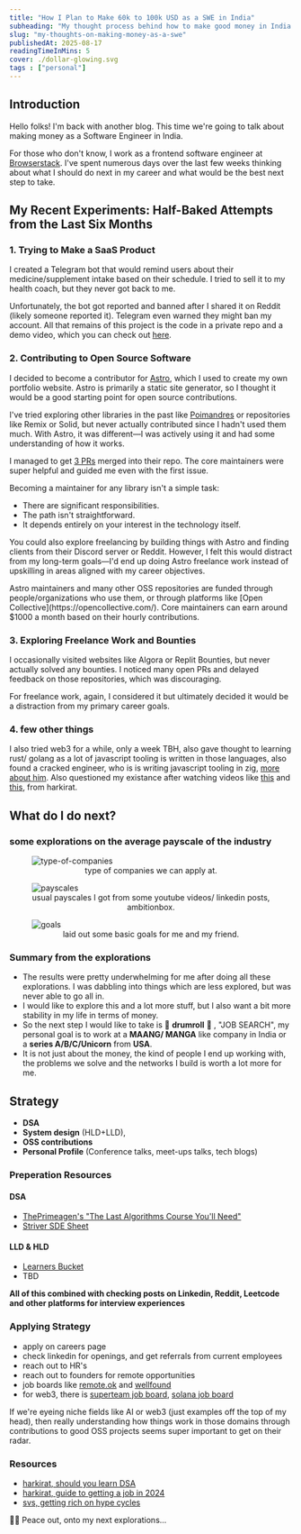 ```yaml
---
title: "How I Plan to Make 60k to 100k USD as a SWE in India"
subheading: "My thought process behind how to make good money in India as a Software Engineer"
slug: "my-thoughts-on-making-money-as-a-swe"
publishedAt: 2025-08-17
readingTimeInMins: 5
cover: ./dollar-glowing.svg
tags : ["personal"]
---
```



## Introduction

Hello folks! I'm back with another blog. This time we're going to talk about making money as a Software Engineer in India.

For those who don't know, I work as a frontend software engineer at [Browserstack](https://www.browserstack.com). I've spent numerous days over the last few weeks thinking about what I should do next in my career and what would be the best next step to take.

## My Recent Experiments: Half-Baked Attempts from the Last Six Months

### 1. Trying to Make a SaaS Product

I created a Telegram bot that would remind users about their medicine/supplement intake based on their schedule. I tried to sell it to my health coach, but they never got back to me.

Unfortunately, the bot got reported and banned after I shared it on Reddit (likely someone reported it). Telegram even warned they might ban my account. All that remains of this project is the code in a private repo and a demo video, which you can check out [here](https://www.loom.com/share/8501b37e582c43b298fa13819916d77a).

### 2. Contributing to Open Source Software

I decided to become a contributor for [Astro](https://www.astro.build), which I used to create my own portfolio website. Astro is primarily a static site generator, so I thought it would be a good starting point for open source contributions.

I've tried exploring other libraries in the past like [Poimandres](https://github.com/pmndrs) or repositories like Remix or Solid, but never actually contributed since I hadn't used them much. With Astro, it was different—I was actively using it and had some understanding of how it works.

I managed to get [3 PRs](https://astro.badg.es/contributor/isVivek99/) merged into their repo. The core maintainers were super helpful and guided me even with the first issue.

Becoming a maintainer for any library isn't a simple task:
- There are significant responsibilities.
- The path isn't straightforward.
- It depends entirely on your interest in the technology itself.

You could also explore freelancing by building things with Astro and finding clients from their Discord server or Reddit. However, I felt this would distract from my long-term goals—I'd end up doing Astro freelance work instead of upskilling in areas aligned with my career objectives.

<Note type="tip" title="Important Information">
Astro maintainers and many other OSS repositories are funded through people/organizations who use them, or through platforms like [Open Collective](https://opencollective.com/). Core maintainers can earn around $1000 a month based on their hourly contributions.
</Note>

### 3. Exploring Freelance Work and Bounties

I occasionally visited websites like Algora or Replit Bounties, but never actually solved any bounties. I noticed many open PRs and delayed feedback on those repositories, which was discouraging.

For freelance work, again, I considered it but ultimately decided it would be a distraction from my primary career goals.

### 4. few other things

I also tried web3 for a while, only a week TBH, also gave thought to learning rust/ golang as a lot of javascript tooling is written in those languages, also found a cracked engineer, who is 
is writing javascript tooling in zig, [more about him](https://injuly.in/about/). Also questioned my existance after watching videos like [this](https://youtu.be/dRXq81Om2a4?si=lNwuEeq56kWd8Ucs) and [this](https://youtu.be/w7PkMQyevUo?si=OS8AKvDAdx7vxivC), from harkirat.


## What do I do next? 

### some explorations on the average payscale of the industry

<figure>
  <Image src={typeOfCompanies} alt="type-of-companies" />
  <figcaption style="text-align: center;">type of companies we can apply at.</figcaption>
</figure>

<figure>
  <Image src={payGraph} alt="payscales" />
  <figcaption style="text-align: center;">usual payscales I got from some youtube videos/ linkedin posts, ambitionbox.</figcaption>
</figure>

<figure>
  <Image src={goals} alt="goals" />
  <figcaption style="text-align: center;">laid out some basic goals for me and my friend.</figcaption>
</figure>

### Summary from the explorations
- The results were pretty underwhelming for me after doing all these explorations. I was dabbling into things which are less explored, but was never able to go all in.
- I would like to explore this and a lot more stuff, but I also want a bit more stability in my life in terms of money.
- So the next step I would like to take is 🥁 **drumroll** 🥁 , "JOB SEARCH", my personal goal is to work at a **MAANG/ MANGA** like company in India or a **series A/B/C/Unicorn** from **USA**.
- It is not just about the money, the kind of people I end up working with, the problems we solve  and the networks I build is worth a lot more for me.




## Strategy
- **DSA**
- **System design** (HLD+LLD), 
- **OSS contributions**
- **Personal Profile** (Conference talks, meet-ups talks, tech blogs)

### Preperation Resources
#### DSA 
- [ThePrimeagen's "The Last Algorithms Course You'll Need"](https://frontendmasters.com/teachers/the-primeagen/)
- [Striver SDE Sheet](https://takeuforward.org/interviews/strivers-sde-sheet-top-coding-interview-problems/)

#### LLD & HLD
- [Learners Bucket](https://alpha.learnersbucket.com/) 
- TBD

**All of this combined with checking posts on Linkedin, Reddit, Leetcode and other platforms for interview experiences**


### Applying Strategy
- apply on careers page
- check linkedin for openings, and get referrals from current employees
- reach out to HR's
- reach out to founders for remote opportunities
- job boards like [remote.ok](https://remoteok.com/) and [wellfound](https://wellfound.com/)
- for web3, there is [superteam job board](https://in.superteam.fun/), [solana job board](https://jobs.solana.com/jobs)



<Note type="tip" title="Important Information">
If we're eyeing niche fields like AI or web3 (just examples off the top of my head), then really understanding how things work in those domains through contributions to good OSS 
projects seems super important to get on their radar.
</Note>

### Resources
- [harkirat, should you learn DSA](https://youtu.be/8c6kE5LKTMI?si=rvpHwtSUdtSbJA40)
- [harkirat, guide to getting a job in 2024](https://youtu.be/8gbLg8MCWqg?si=RPTbS5U5PgUzvGC2)
- [svs, getting rich on hype cycles](https://x.com/_svs_/status/1888508003948654941)

✌🏼 Peace out, onto my next explorations...





